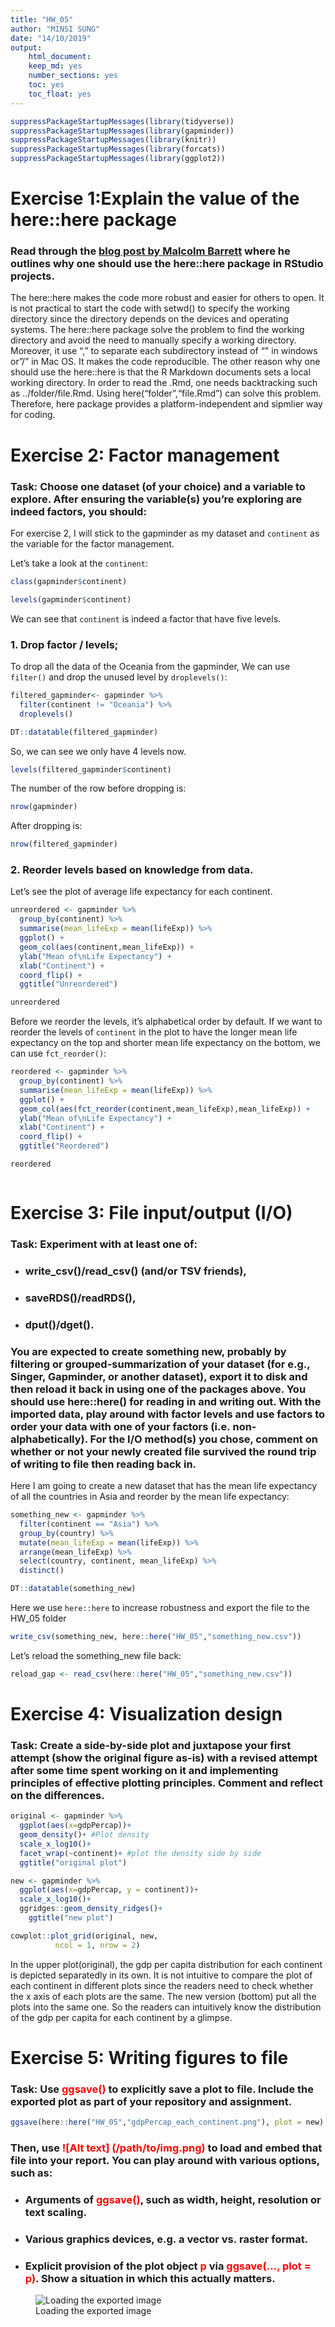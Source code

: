 ```yaml
---
title: "HW_05"
author: "MINSI SUNG"
date: "14/10/2019"
output:
    html_document:
    keep_md: yes
    number_sections: yes
    toc: yes
    toc_float: yes
---
```


```r
suppressPackageStartupMessages(library(tidyverse)) 
suppressPackageStartupMessages(library(gapminder))
suppressPackageStartupMessages(library(knitr))
suppressPackageStartupMessages(library(forcats))
suppressPackageStartupMessages(library(ggplot2))
```


# Exercise 1:Explain the value of the here::here package

### Read through the [blog post by Malcolm Barrett](https://malco.io/2018/11/05/why-should-i-use-the-here-package-when-i-m-already-using-projects/) where he outlines why one should use the here::here package in RStudio projects.

The here::here makes the code more robust and easier for others to open. It is not practical to start the code with setwd() to specify the working directory since the directory depends on the devices and operating systems. The here::here package solve the problem to find the working directory and avoid the need to manually specify a working directory. 
Moreover, it use ", " to separate each subdirectory instead of "\" in windows or "/" in Mac OS. It makes the code reproducible.
The other reason why one should use the here::here is that the R Markdown documents sets a local working directory. In order to read the .Rmd, one needs backtracking such as ../folder/file.Rmd. Using here("folder","file.Rmd") can solve this problem.
Therefore, here package provides a platform-independent and sipmlier way for coding.


# Exercise 2: Factor management

### Task: Choose **one** dataset (of your choice) and a variable to explore. After ensuring the variable(s) you’re exploring are indeed factors, you should:

For exercise 2, I will stick to the gapminder as my dataset and `continent` as the variable for the factor management.

Let's take a look at the `continent`:

```r
class(gapminder$continent)
```

```r
levels(gapminder$continent)
```
We can see that `continent` is indeed a factor that have five levels.

### 1. Drop factor / levels;

To drop all the data of the Oceania from the gapminder, We can use `filter()` and drop the unused level by `droplevels()`:

```r
filtered_gapminder<- gapminder %>% 
  filter(continent != "Oceania") %>% 
  droplevels()

DT::datatable(filtered_gapminder)
```


So, we can see we only have 4 levels now.
```r
levels(filtered_gapminder$continent)
```

The number of the row before dropping is:
```r
nrow(gapminder)
```
After dropping is:
```r
nrow(filtered_gapminder)
```

### 2. Reorder levels based on knowledge from data.

Let's see the plot of average life expectancy for each continent.
```r
unreordered <- gapminder %>%
  group_by(continent) %>%
  summarise(mean_lifeExp = mean(lifeExp)) %>%
  ggplot() +
  geom_col(aes(continent,mean_lifeExp)) +
  ylab("Mean of\nLife Expectancy") +
  xlab("Continent") +
  coord_flip() +
  ggtitle("Unreordered")

unreordered 
```

Before we reorder the levels, it's alphabetical order by default. If we want to reorder the levels of `continent` in the plot to have the longer mean life expectancy on the top and shorter mean life expectancy on the bottom, we can use `fct_reorder()`:

```r
reordered <- gapminder %>%
  group_by(continent) %>%
  summarise(mean_lifeExp = mean(lifeExp)) %>%
  ggplot() +
  geom_col(aes(fct_reorder(continent,mean_lifeExp),mean_lifeExp)) +
  ylab("Mean of\nLife Expectancy") +
  xlab("Continent") +
  coord_flip() +
  ggtitle("Reordered")

reordered
```



```r


```




# Exercise 3: File input/output (I/O)

### Task: Experiment with at least one of:
* ###  write_csv()/read_csv() (and/or TSV friends),
* ### saveRDS()/readRDS(),
* ### dput()/dget().

### You are expected to create something new, probably by filtering or grouped-summarization of your dataset (for e.g., Singer, Gapminder, or another dataset), export it to disk and then reload it back in using one of the packages above. You should use here::here() for reading in and writing out. With the imported data, play around with factor levels and use factors to order your data with one of your factors (i.e. non-alphabetically). For the I/O method(s) you chose, comment on whether or not your newly created file survived the round trip of writing to file then reading back in.

Here I am going to create a new dataset that has the mean life expectancy of all the countries in Asia and reorder by the mean life expectancy:
```r
something_new <- gapminder %>%
  filter(continent == "Asia") %>%
  group_by(country) %>%
  mutate(mean_lifeExp = mean(lifeExp)) %>%
  arrange(mean_lifeExp) %>% 
  select(country, continent, mean_lifeExp) %>%
  distinct()

DT::datatable(something_new)
```

Here we use `here::here` to increase robustness and export the file to the HW_05 folder

```r
write_csv(something_new, here::here("HW_05","something_new.csv"))
```

Let's reload the something_new file back:

```r
reload_gap <- read_csv(here::here("HW_05","something_new.csv"))
```


# Exercise 4: Visualization design
###  Task: Create a side-by-side plot and juxtapose your first attempt (show the original figure as-is) with a revised attempt after some time spent working on it and implementing principles of effective plotting principles. Comment and reflect on the differences.


```r
original <- gapminder %>% 
  ggplot(aes(x=gdpPercap))+ 
  geom_density()+ #Plot density
  scale_x_log10()+
  facet_wrap(~continent)+ #plot the density side by side
  ggtitle("original plot")

new <- gapminder %>% 
  ggplot(aes(x=gdpPercap, y = continent))+ 
  scale_x_log10()+
  ggridges::geom_density_ridges()+
    ggtitle("new plot")

cowplot::plot_grid(original, new, 
          ncol = 1, nrow = 2)
```


In the upper plot(original), the gdp per capita distribution for each continent is depicted separatedly in its own. It is not intuitive to compare the plot of each continent in different plots since the readers need to check whether the x axis of each plots are the same. The new version (bottom) put all the plots into the same one. So the readers can intuitively know the distribution of the gdp per capita for each continent by a glimpse.



# Exercise 5: Writing figures to file
### Task: Use <span style="color:red">ggsave()</span> to explicitly save a plot to file. Include the exported plot as part of your repository and assignment.


```r
ggsave(here::here("HW_05","gdpPercap_each_continent.png"), plot = new)
```

### Then, use <span style="color:red">![Alt text] (/path/to/img.png) </span> to load and embed that file into your report. You can play around with various options, such as:

* ### Arguments of <span style="color:red">ggsave()</span>, such as width, height, resolution or text scaling.
* ### Various graphics devices, e.g. a vector vs. raster format.
* ### Explicit provision of the plot object <span style="color:red">p</span> via <span style="color:red">ggsave(..., plot = p)</span>. Show a situation in which this actually matters.

![Loading the exported image](gdpPercap_each_continent.png)
